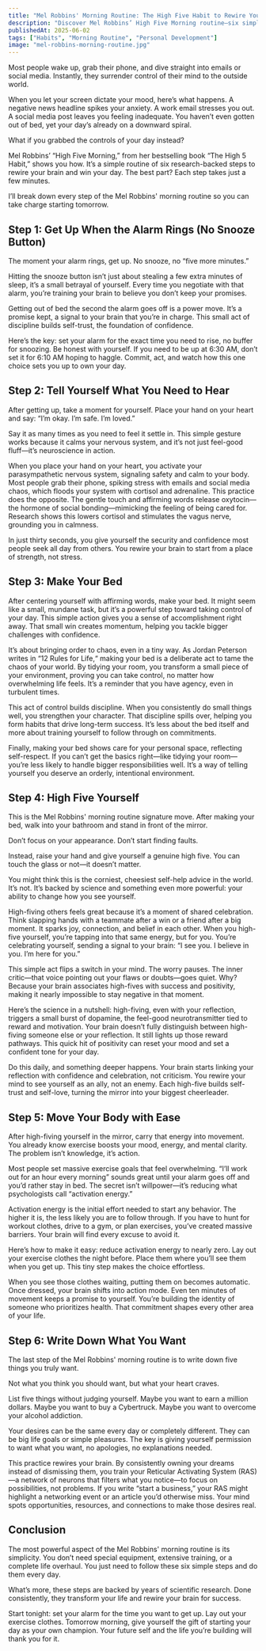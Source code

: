 ```yaml
---
title: "Mel Robbins' Morning Routine: The High Five Habit to Rewire Your Brain for Success"
description: "Discover Mel Robbins’ High Five Morning routine—six simple, science-backed steps to rewire your brain for confidence and success."
publishedAt: 2025-06-02
tags: ["Habits", "Morning Routine", "Personal Development"]
image: "mel-robbins-morning-routine.jpg"
---
```



<BlogPageLayout frontmatter={frontmatter}>
Most people wake up, grab their phone, and dive straight into emails or social media. Instantly, they surrender control of their mind to the outside world.

When you let your screen dictate your mood, here’s what happens. A negative news headline spikes your anxiety. A work email stresses you out. A social media post leaves you feeling inadequate. You haven’t even gotten out of bed, yet your day’s already on a downward spiral.

What if you grabbed the controls of your day instead?

Mel Robbins’ “High Five Morning,” from her bestselling book “The High 5 Habit,” shows you how. It’s a simple routine of six research-backed steps to rewire your brain and win your day. The best part? Each step takes just a few minutes.

I’ll break down every step of the Mel Robbins' morning routine so you can take charge starting tomorrow.

## Step 1: Get Up When the Alarm Rings (No Snooze Button)

The moment your alarm rings, get up. No snooze, no “five more minutes.”

Hitting the snooze button isn’t just about stealing a few extra minutes of sleep, it’s a small betrayal of yourself. Every time you negotiate with that alarm, you’re training your brain to believe you don’t keep your promises.

Getting out of bed the second the alarm goes off is a power move. It’s a promise kept, a signal to your brain that you’re in charge. This small act of discipline builds self-trust, the foundation of confidence.

Here’s the key: set your alarm for the exact time you need to rise, no buffer for snoozing. Be honest with yourself. If you need to be up at 6:30 AM, don’t set it for 6:10 AM hoping to haggle. Commit, act, and watch how this one choice sets you up to own your day.

## Step 2: Tell Yourself What You Need to Hear

After getting up, take a moment for yourself. Place your hand on your heart and say: “I’m okay. I’m safe. I’m loved.”

Say it as many times as you need to feel it settle in. This simple gesture works because it calms your nervous system, and it’s not just feel-good fluff—it’s neuroscience in action.

When you place your hand on your heart, you activate your parasympathetic nervous system, signaling safety and calm to your body. Most people grab their phone, spiking stress with emails and social media chaos, which floods your system with cortisol and adrenaline. This practice does the opposite. The gentle touch and affirming words release oxytocin—the hormone of social bonding—mimicking the feeling of being cared for. Research shows this lowers cortisol and stimulates the vagus nerve, grounding you in calmness.

In just thirty seconds, you give yourself the security and confidence most people seek all day from others. You rewire your brain to start from a place of strength, not stress.

## Step 3: Make Your Bed

After centering yourself with affirming words, make your bed. It might seem like a small, mundane task, but it’s a powerful step toward taking control of your day. This simple action gives you a sense of accomplishment right away. That small win creates momentum, helping you tackle bigger challenges with confidence.

It’s about bringing order to chaos, even in a tiny way. As Jordan Peterson writes in “12 Rules for Life,“ making your bed is a deliberate act to tame the chaos of your world. By tidying your room, you transform a small piece of your environment, proving you can take control, no matter how overwhelming life feels. It’s a reminder that you have agency, even in turbulent times.

This act of control builds discipline. When you consistently do small things well, you strengthen your character. That discipline spills over, helping you form habits that drive long-term success. It’s less about the bed itself and more about training yourself to follow through on commitments.

Finally, making your bed shows care for your personal space, reflecting self-respect. If you can’t get the basics right—like tidying your room—you’re less likely to handle bigger responsibilities well. It’s a way of telling yourself you deserve an orderly, intentional environment.

## Step 4: High Five Yourself

This is the Mel Robbins' morning routine signature move. After making your bed, walk into your bathroom and stand in front of the mirror.

Don’t focus on your appearance. Don’t start finding faults.

Instead, raise your hand and give yourself a genuine high five. You can touch the glass or not—it doesn’t matter.

You might think this is the corniest, cheesiest self-help advice in the world. It’s not. It’s backed by science and something even more powerful: your ability to change how you see yourself.

High-fiving others feels great because it’s a moment of shared celebration. Think slapping hands with a teammate after a win or a friend after a big moment. It sparks joy, connection, and belief in each other. When you high-five yourself, you’re tapping into that same energy, but for you. You’re celebrating yourself, sending a signal to your brain: “I see you. I believe in you. I’m here for you.”

This simple act flips a switch in your mind. The worry pauses. The inner critic—that voice pointing out your flaws or doubts—goes quiet. Why? Because your brain associates high-fives with success and positivity, making it nearly impossible to stay negative in that moment.

Here’s the science in a nutshell: high-fiving, even with your reflection, triggers a small burst of dopamine, the feel-good neurotransmitter tied to reward and motivation. Your brain doesn’t fully distinguish between high-fiving someone else or your reflection. It still lights up those reward pathways. This quick hit of positivity can reset your mood and set a confident tone for your day.

Do this daily, and something deeper happens. Your brain starts linking your reflection with confidence and celebration, not criticism. You rewire your mind to see yourself as an ally, not an enemy. Each high-five builds self-trust and self-love, turning the mirror into your biggest cheerleader.

## Step 5: Move Your Body with Ease

After high-fiving yourself in the mirror, carry that energy into movement. You already know exercise boosts your mood, energy, and mental clarity. The problem isn’t knowledge, it’s action.

Most people set massive exercise goals that feel overwhelming. “I’ll work out for an hour every morning” sounds great until your alarm goes off and you’d rather stay in bed. The secret isn’t willpower—it’s reducing what psychologists call “activation energy.”

Activation energy is the initial effort needed to start any behavior. The higher it is, the less likely you are to follow through. If you have to hunt for workout clothes, drive to a gym, or plan exercises, you’ve created massive barriers. Your brain will find every excuse to avoid it.

Here’s how to make it easy: reduce activation energy to nearly zero. Lay out your exercise clothes the night before. Place them where you’ll see them when you get up. This tiny step makes the choice effortless.

When you see those clothes waiting, putting them on becomes automatic. Once dressed, your brain shifts into action mode. Even ten minutes of movement keeps a promise to yourself. You’re building the identity of someone who prioritizes health. That commitment shapes every other area of your life.

## Step 6: Write Down What You Want

The last step of the Mel Robbins' morning routine is to write down five things you truly want.

Not what you think you should want, but what your heart craves.

List five things without judging yourself. Maybe you want to earn a million dollars. Maybe you want to buy a Cybertruck. Maybe you want to overcome your alcohol addiction.

Your desires can be the same every day or completely different. They can be big life goals or simple pleasures. The key is giving yourself permission to want what you want, no apologies, no explanations needed.

This practice rewires your brain. By consistently owning your dreams instead of dismissing them, you train your Reticular Activating System (RAS)—a network of neurons that filters what you notice—to focus on possibilities, not problems. If you write “start a business,” your RAS might highlight a networking event or an article you’d otherwise miss. Your mind spots opportunities, resources, and connections to make those desires real.

## Conclusion

The most powerful aspect of the Mel Robbins' morning routine is its simplicity. You don’t need special equipment, extensive training, or a complete life overhaul. You just need to follow these six simple steps and do them every day.

What’s more, these steps are backed by years of scientific research. Done consistently, they transform your life and rewire your brain for success.

Start tonight: set your alarm for the time you want to get up. Lay out your exercise clothes. Tomorrow morning, give yourself the gift of starting your day as your own champion. Your future self and the life you’re building will thank you for it.

</BlogPageLayout>

